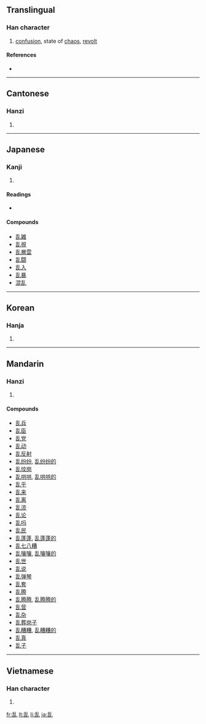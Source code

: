 {{see|亂}}<!-- may be replaced by zh-forms -->
==Translingual==

===Han character===
{{Han char|rn=5|rad=乙|as=06|sn=7|four=|canj=竹口山 (HRU)|ids=⿰[[舌]][[乚]]}}

# [[confusion]], state of [[chaos]], [[revolt]]

====References====
* {{Han ref|kx=0084.150|dkj=00187|dj=0171.200|hdz=10053.170|uh=4E71|ud=20081}}

----

==Cantonese==

===Hanzi===
{{yue-hanzi|tra=亂|jyut=lyun6|y=lyun6}}

# {{defn|Cantonese}}

----

==Japanese==

===Kanji===
{{ja-kanji|grade=6|rs=乙06}}

# {{defn|Japanese}}

====Readings====
* {{ja-readings|on=[[らん]] (ran), [[ろん]] (ron)|kun=[[みだれる]] (midareru), [[みだす]] (midasu), [[みだりに]] (midarini)}}

====Compounds====
* [[乱雑]]
* [[乱視]]
* [[乱層雲]]
* [[乱闘]]
* [[乱入]]
* [[乱暴]]
* [[混乱]]

----

==Korean==

===Hanja===
{{ko-hanja|hangeul=란|rv=ran|mr=ran}}

# {{defn|Korean}}

----

==Mandarin==

===Hanzi===
{{cmn-hanzi|tra=亂|pin=[[luàn]] ([[luan4]])|wg=luan<sup>4</sup>}}

# {{defn|Mandarin}}

====Compounds====
* [[乱兵]]
* [[乱臣]]
* [[乱党]]
* [[乱动]]
* [[乱反射]]
* [[乱纷纷]], [[乱纷纷的]]
* [[乱坟岗]]
* [[乱哄哄]], [[乱哄哄的]]
* [[乱乎]]
* [[乱来]]
* [[乱离]]
* [[乱流]]
* [[乱论]]
* [[乱吗]]
* [[乱民]]
* [[乱蓬蓬]], [[乱蓬蓬的]]
* [[乱七八糟]]
* [[乱嚷嚷]], [[乱嚷嚷的]]
* [[乱世]]
* [[乱说]]
* [[乱弹琴]]
* [[乱套]]
* [[乱腾]]
* [[乱腾腾]], [[乱腾腾的]]
* [[乱营]]
* [[乱杂]]
* [[乱葬岗子]]
* [[乱糟糟]], [[乱糟糟的]]
* [[乱真]]
* [[乱子]]

----

==Vietnamese==

===Han character===
{{vi-hantu|loạn}}

# {{defn|Vietnamese}}

[[fr:乱]]
[[lt:乱]]
[[li:乱]]
[[ja:乱]]